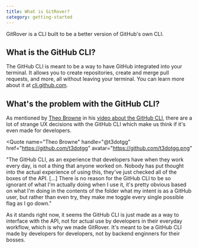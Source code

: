 ```yaml
---
title: What is GitRover?
category: getting-started
---
```



GitRover is a CLI built to be a better version of GitHub's own CLI.

## What is the GitHub CLI?

The GitHub CLI is meant to be a way to have GitHub integrated into your terminal. It allows you to create repositories, create and merge pull requests, and more, all without leaving your terminal. You can learn more about it at [cli.github.com](https://cli.github.com).

## What's the problem with the GitHub CLI?

As mentioned by [Theo Browne](https://youtube.com/@t3dotgg) in his [video about the GitHub CLI](https://www.youtube.com/live/qUo1cvLzOCA?t=14547&si=w5TBpboP7vS8caJ), there are a lot of strange UX decisions with the GitHub CLI which make us think if it's even made for developers.

<Quote
  name="Theo Browne"
  handle="@t3dotgg"
  href="https://github.com/t3dotgg"
  avatar="https://github.com/t3dotgg.png"
>
  "The GitHub CLI, as an experience that developers have when they work every
  day, is not a thing that anyone worked on. Nobody has put thought into the
  actual experience of using this, they've just checked all of the boxes of the
  API. [...] There is no reason for the GitHub CLI to be so ignorant of what I'm
  actually doing when I use it, it's pretty obvious based on what I'm doing in
  the contents of the folder what my intent is as a GitHub user, but rather than
  even try, they make me toggle every single possible flag as I go down."
</Quote>

As it stands right now, it seems the GitHub CLI is just made as a way to interface with the API, not for actual use by developers in their everyday workflow, which is why we made GitRover. It's meant to be a GitHub CLI made by developers for developers, not by backend enginners for their bosses.
